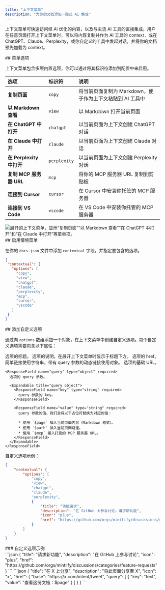 ```yaml
---
title: "上下文菜单"
description: "为你的文档添加一键式 AI 集成"
---
```



上下文菜单可快速访问经 AI 优化的内容，以及与主流 AI 工具的直接集成。用户在任意页面打开上下文菜单时，可以将内容复制并作为 AI 工具的 context，或在 ChatGPT、Claude、Perplexity，或你自定义的工具中发起对话，并将你的文档预先加载为 context。

<div id="menu-options">
  ## 菜单选项
</div>

上下文菜单包含多项内置选项，你可以通过将其标识符添加到配置中来启用。

| 选项 | 标识符 | 说明 |
|:--------|:------------|:-------------|
| **复制页面** | `copy` | 将当前页面复制为 Markdown，便于作为上下文粘贴到 AI 工具中 |
| **以 Markdown 查看** | `view` | 以 Markdown 打开当前页面 |
| **在 ChatGPT 中打开** | `chatgpt` | 以当前页面为上下文创建 ChatGPT 对话 |
| **在 Claude 中打开** | `claude` | 以当前页面为上下文创建 Claude 对话 |
| **在 Perplexity 中打开** | `perplexity` | 以当前页面为上下文创建 Perplexity 对话 |
| **复制 MCP 服务器 URL** | `mcp` | 将你的 MCP 服务器 URL 复制到剪贴板 |
| **连接到 Cursor** | `cursor` | 在 Cursor 中安装你托管的 MCP 服务器 |
| **连接到 VS Code** | `vscode` | 在 VS Code 中安装你托管的 MCP 服务器 |

<Frame>
    <img 
    src="/images/contextual-menu/contextual-menu.png" 
    alt="展开的上下文菜单，显示“复制页面”“以 Markdown 查看”“在 ChatGPT 中打开”和“在 Claude 中打开”等菜单项。" 
  />
</Frame>

<div id="enabling-the-contextual-menu">
  ## 启用情境菜单
</div>

在你的 `docs.json` 文件中添加 `contextual` 字段，并指定要包含的选项。

```json
{
 "contextual": {
   "options": [
     "copy",
     "view",
     "chatgpt",
     "claude",
     "perplexity",
     "mcp",
     "cursor",
     "vscode"
   ]
 }
}
```

<div id="adding-custom-options">
  ## 添加自定义选项
</div>

通过向 `options` 数组添加一个对象，在上下文菜单中创建自定义选项。每个自定义选项需要包含以下属性：

<ResponseField name="title" type="string" required>
  选项的标题。
</ResponseField>

<ResponseField name="description" type="string" required>
  选项的说明。在展开上下文菜单时显示于标题下方。
</ResponseField>

<IconsRequired />

<ResponseField name="href" type="string | object" required>
  选项的 href。简单链接使用字符串，带有 query 参数的动态链接使用对象。

  <Expandable title="href object">
    <ResponseField name="base" type="string" required>
      选项的基础 URL。
    </ResponseField>

    <ResponseField name="query" type="object" required>
      选项的 query 参数。

      <Expandable title="query object">
        <ResponseField name="key" type="string" required>
          query 参数的 key。
        </ResponseField>

        <ResponseField name="value" type="string" required>
          query 参数的值。我们会将以下占位符替换为对应的值：

          * 使用 `$page` 插入当前页面内容（Markdown 格式）。
          * 使用 `$path` 插入当前页面路径。
          * 使用 `$mcp` 插入托管的 MCP 服务器 URL。
        </ResponseField>
      </Expandable>
    </ResponseField>
  </Expandable>
</ResponseField>

自定义选项示例：

```json {9-14} wrap
{
    "contextual": {
        "options": [
            "copy",
            "view",
            "chatgpt",
            "claude",
            "perplexity",
            {
                "title": "功能请求",
                "description": "在 GitHub 上参与讨论，请求新功能",
                "icon": "plus",
                "href": "https://github.com/orgs/mintlify/discussions/categories/feature-requests"
            }
        ]
    }
}
```

<div id="custom-option-examples">
  ### 自定义选项示例
</div>

<AccordionGroup>
<Accordion title="简单链接">
```json
{
  "title": "请求新功能",
  "description": "在 GitHub 上参与讨论",
  "icon": "plus",
  "href": "https://github.com/orgs/mintlify/discussions/categories/feature-requests"
}
```
</Accordion>

<Accordion title="包含页面内容的动态链接">
```json
{
  "title": "在 X 上分享",
  "description": "将此页面分享至 X",
  "icon": "x",
  "href": {
    "base": "https://x.com/intent/tweet",
    "query": [
      {
      "key": "text",
      "value": "查看这份文档：$page"
      }
    ]
  }
}
```
</Accordion>
</AccordionGroup>